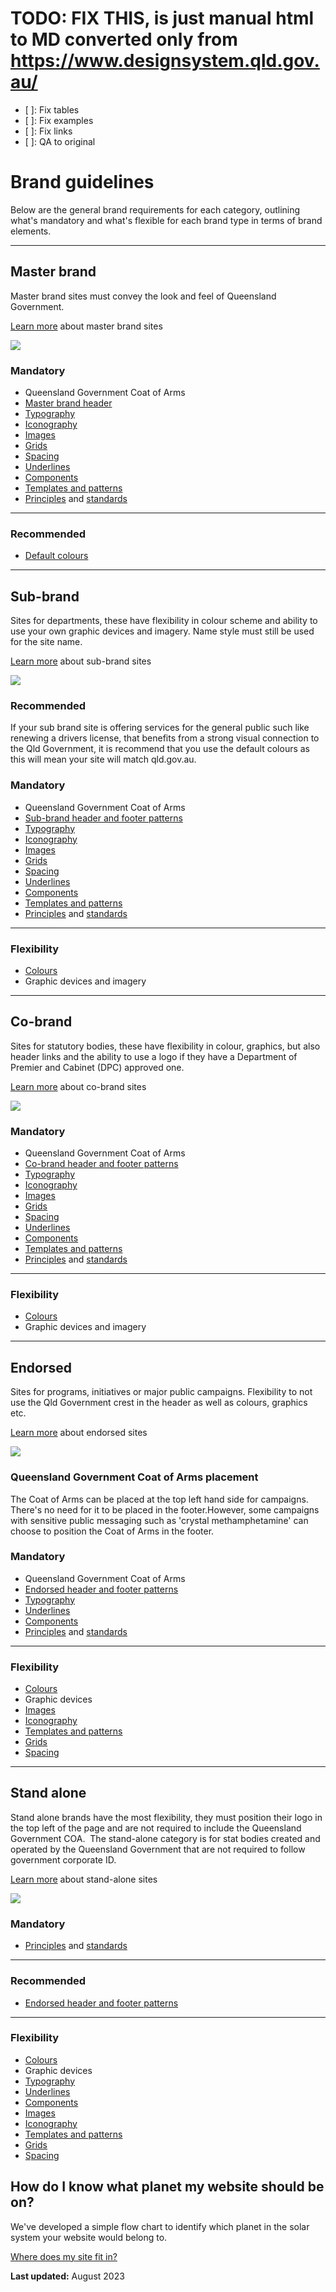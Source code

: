

<Meta title="0.1. Brand Foundations/Brand guidelines" />

# TODO: FIX THIS, is just manual html to MD converted only from https://www.designsystem.qld.gov.au/
* [ ]: Fix tables
* [ ]: Fix examples
* [ ]: Fix links
* [ ]: QA to original

Brand guidelines
================

Below are the general brand requirements for each category, outlining what's mandatory and what's flexible for each brand type in terms of brand elements.


* * *

Master brand
------------

Master brand sites must convey the look and feel of Queensland Government.

[Learn more](./?path=/docs/0-2-brands-1-master-brand--overview) about master brand sites

<img src={MasterBrand} />

### Mandatory

*   Queensland Government Coat of Arms
*   [Master brand header](./?path=/docs/0-2-brands-1-master-brand--overview)
*   [Typography](./?path=/docs/1-styles-typography--typography)
*   [Iconography](./?path=/docs/1-styles-iconography--overview)
*   [Images](./?path=/docs/1-styles-imagery-image--images)
*   [Grids](./?path=/docs/1-styles-layout-grid--overview)
*   [Spacing](./?path=/docs/1-styles-spacing--overview)
*   [Underlines](./?path=/docs/1-styles-underlines--overview)
*   [Components](./?path=/docs/components--overview)
*   [Templates and patterns](./?path=/docs/0-3-templates-and-patterns-templates-and-patterns--overview)
*   [Principles](../about/principles-and-introduction.html) and [standards](../about/digital-services-policy-and-standard.html)

* * *

### Recommended

*   [Default colours](./?path=/docs/1-styles-colour--overview)

* * *

Sub-brand
---------

Sites for departments, these have flexibility in colour scheme and ability to use your own graphic devices and imagery. Name style must still be used for the site name.

[Learn more](./?path=/docs/0-2-brands-1-master-brand--overview) about sub-brand sites

<img src={SubBrand} />

### Recommended

If your sub brand site is offering services for the general public such like renewing a drivers license, that benefits from a strong visual connection to the Qld Government, it is recommend that you use the default colours as this will mean your site will match qld.gov.au.

### Mandatory

*   Queensland Government Coat of Arms
*   [Sub-brand header and footer patterns](./?path=/docs/0-2-brands-2-sub-brand--overview)
*   [Typography](./?path=/docs/1-styles-typography--typography)
*   [Iconography](./?path=/docs/1-styles-iconography--overview)
*   [Images](./?path=/docs/1-styles-imagery-image--images)
*   [Grids](./?path=/docs/1-styles-layout-grid--overview)
*   [Spacing](./?path=/docs/1-styles-spacing--overview)
*   [Underlines](./?path=/docs/1-styles-underlines--overview)
*   [Components](./?path=/docs/components--overview)
*   [Templates and patterns](./?path=/docs/0-3-templates-and-patterns-templates-and-patterns--overview)
*   [Principles](../about/principles-and-introduction.html) and [standards](../about/digital-services-policy-and-standard.html)

* * *

### Flexibility

*   [Colours](./?path=/docs/1-styles-colour--overview)
*   Graphic devices and imagery

* * *

Co-brand
--------

Sites for statutory bodies, these have flexibility in colour, graphics, but also header links and the ability to use a logo if they have a Department of Premier and Cabinet (DPC) approved one.

[Learn more](./?path=/docs/0-2-brands-3-co-brand--overview) about co-brand sites

<img src={CoBrand} />

### Mandatory

*   Queensland Government Coat of Arms
*   [Co-brand header and footer patterns](./?path=/docs/0-2-brands-3-co-brand--overview)
*   [Typography](./?path=/docs/1-styles-typography--typography)
*   [Iconography](./?path=/docs/1-styles-iconography--overview)
*   [Images](./?path=/docs/1-styles-imagery-image--images)
*   [Grids](./?path=/docs/1-styles-layout-grid--overview)
*   [Spacing](./?path=/docs/1-styles-spacing--overview)
*   [Underlines](./?path=/docs/1-styles-underlines--overview)
*   [Components](./?path=/docs/components--overview)
*   [Templates and patterns](./?path=/docs/0-3-templates-and-patterns-templates-and-patterns--overview)
*   [Principles](../about/principles-and-introduction.html) and [standards](../about/digital-services-policy-and-standard.html)

* * *

### Flexibility

*   [Colours](./?path=/docs/1-styles-colour--overview)
*   Graphic devices and imagery

* * *

Endorsed
--------

Sites for programs, initiatives or major public campaigns. Flexibility to not use the Qld Government crest in the header as well as colours, graphics etc.

[Learn more](./?path=/docs/0-2-brands-4-endorsed--overview) about endorsed sites

<img src={EndorsedBrand} />

### Queensland Government Coat of Arms placement

The Coat of Arms can be placed at the top left hand side for campaigns. There's no need for it to be placed in the footer.However, some campaigns with sensitive public messaging such as 'crystal methamphetamine' can choose to position the Coat of Arms in the footer.

### Mandatory

*   Queensland Government Coat of Arms
*   [Endorsed header and footer patterns](./?path=/docs/0-2-brands-4-endorsed--overview)
*   [Typography](./?path=/docs/1-styles-typography--typography)
*   [Underlines](./?path=/docs/1-styles-underlines--overview)
*   [Components](./?path=/docs/components--overview)
*   [Principles](../about/principles-and-introduction.html) and [standards](../about/digital-services-policy-and-standard.html)

* * *

### Flexibility

*   [Colours](./?path=/docs/1-styles-colour--overview)
*   Graphic devices
*   [Images](./?path=/docs/1-styles-imagery-image--images)
*   [Iconography](./?path=/docs/1-styles-iconography--overview)
*   [Templates and patterns](./?path=/docs/0-3-templates-and-patterns-templates-and-patterns--overview)
*   [Grids](./?path=/docs/1-styles-layout-grid--overview)
*   [Spacing](./?path=/docs/1-styles-spacing--overview)

* * *

Stand alone
-----------

Stand alone brands have the most flexibility, they must position their logo in the top left of the page and are not required to include the Queensland Government COA.  The stand-alone category is for stat bodies created and operated by the Queensland Government that are not required to follow government corporate ID.

[Learn more](./?path=/docs/0-2-brands-2-sub-brand--overview) about stand-alone sites

<img src={StandAlone} />

### Mandatory

*   [Principles](../about/principles-and-introduction.html) and [standards](../about/digital-services-policy-and-standard.html)

* * *

### Recommended

*   [Endorsed header and footer patterns](./?path=/docs/0-2-brands-2-sub-brand--overview)

* * *

### Flexibility

*   [Colours](./?path=/docs/1-styles-colour--overview)
*   Graphic devices
*   [Typography](./?path=/docs/1-styles-typography--typography)
*   [Underlines](./?path=/docs/1-styles-underlines--overview)
*   [Components](./?path=/docs/components--overview)
*   [Images](./?path=/docs/1-styles-imagery-image--images)
*   [Iconography](./?path=/docs/1-styles-iconography--overview)
*   [Templates and patterns](./?path=/docs/0-3-templates-and-patterns-templates-and-patterns--overview)
*   [Grids](./?path=/docs/1-styles-layout-grid--overview)
*   [Spacing](./?path=/docs/1-styles-spacing--overview)

How do I know what planet my website should be on?
--------------------------------------------------

We've developed a simple flow chart to identify which planet in the solar system your website would belong to.

[Where does my site fit in?](where-does-my-site-fit.html)

**Last updated:** August 2023
